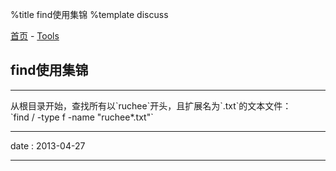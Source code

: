 %title find使用集锦
%template discuss

[[../../index|首页]] - [[index|Tools]]
==find使用集锦==
----
从根目录开始，查找所有以`ruchee`开头，且扩展名为`.txt`的文本文件：<br/>
`find / -type f -name "ruchee*.txt"`
----
<red>date</red> : 2013-04-27
----
